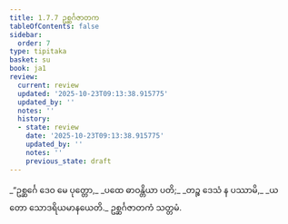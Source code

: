 ```yaml
---
title: 1.7.7 ဥစ္ဆင်္ဂဇာတက
tableOfContents: false
sidebar:
  order: 7
type: tipitaka
basket: su
book: ja1
review:
  current: review
  updated: '2025-10-23T09:13:38.915775'
  updated_by: ''
  notes: ''
  history:
  - state: review
    date: '2025-10-23T09:13:38.915775'
    updated_by: ''
    notes: ''
    previous_state: draft
---
```



<ReviewStatus review={frontmatter.review} showDetails={true} />

<HypothesisAnnotation frontmatter={frontmatter} />

<DynamicBreadcrumb />

<Division number="67" book="ja1" e="ch" v="22" p="16">

<Paragraph number="147" type="verses" book="ja1">
_“ဥစ္ဆင်္ဂေ ဒေဝ မေ ပုတ္တော,_  
_ပထေ ဓာဝန္တိယာ ပတိ;_  
_တဉ္စ ဒေသံ န ပဿာမိ,_  
_ယတော သောဒရိယမာနယေတိ._  


</Paragraph>
</Division>

<Paragraph number="148" type="center" book="ja1">
ဥစ္ဆင်္ဂဇာတကံ သတ္တမံ.
</Paragraph>